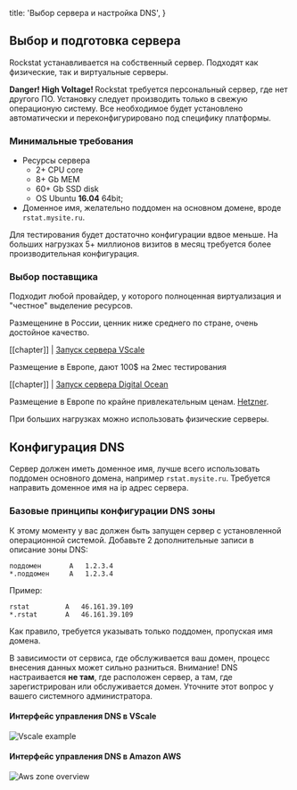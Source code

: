 
  title: 'Выбор сервера и настройка DNS',
}

## Выбор и подготовка сервера

Rockstat устанавливается на собственный сервер. Подходят как физические, так и виртуальные серверы.

<Alert>
  <strong>Danger! High Voltage! </strong> Rockstat требуется персональный сервер, где нет другого ПО. 
  Установку следует производить только в свежую операционую систему.
  Все необходимое будет установлено автоматически и переконфигурировано под специфику платформы.
</Alert>

### Минимальные требования

- Ресурсы сервера
  - 2+ CPU core
  - 8+ Gb MEM
  - 60+ Gb SSD disk
  - OS Ubuntu **16.04** 64bit;
- Доменное имя, желательно поддомен на основном домене, вроде `rstat.mysite.ru`.

Для тестирования будет достаточно конфигурации вдвое меньше.
На больших нагрузках 5+ миллионов визитов в месяц требуется более производительная конфигурация.

### Выбор поставщика

Подходит любой провайдер, у которого полноценная виртуализация и "честное" выделение ресурсов. 

Размещенине в России, ценник ниже среднего по стране, очень достойное качество.

[[chapter]]
| [Запуск сервера VScale](/docs/guides/setup/instance_vscale)

Размещение в Европе, дают 100$ на 2мес тестирования

[[chapter]]
| [Запуск сервера Digital Ocean](/docs/guides/setup/instance_do)

Размещение в Европе по крайне привлекательным ценам.
[Hetzner](https://hetzner.de?utm_source=rock.st).

При больших нагрузках можно использовать физические серверы. 


## Конфигурация DNS

Сервер должен иметь доменное имя, лучше всего использовать поддомен основного домена, 
например `rstat.mysite.ru`. Требуется направить доменное имя на ip адрес сервера.

### Базовые принципы конфигурации DNS зоны

К этому моменту у вас должен быть запущен сервер с установленной операционной системой.
Добавьте 2 дополнительные записи в описание зоны DNS:

```
поддомен       A   1.2.3.4
*.поддомен     A   1.2.3.4
```

Пример:

```
rstat         A   46.161.39.109
*.rstat       A   46.161.39.109
```

Как правило, требуется указывать только поддомен, пропуская имя домена.

В зависимости от сервиса, где обслуживается ваш домен, процесс внесения данных может сильно разниться.
Внимание! DNS настраивается **не там**, где расположен сервер, а там, 
где зарегистрирован или обслуживается домен. Уточните этот вопрос у вашего системного администратора. 

#### Интерфейс управления DNS в VScale

![Vscale example](/static/images/docs/setup/vscale_dns_setup.jpg)

#### Интерфейс управления DNS в Amazon AWS

![Aws zone overview](/static/images/docs/setup/aws_dns_setup.jpg)

<Footer/>


